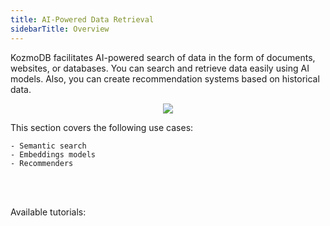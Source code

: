 ```yaml
---
title: AI-Powered Data Retrieval
sidebarTitle: Overview
---
```


KozmoDB facilitates AI-powered search of data in the form of documents, websites, or databases. You can search and retrieve data easily using AI models. Also, you can create recommendation systems based on historical data.

<p align="center">
  <img src="/assets/use_cases/aipowered_data_retrieval.jpg" />
</p>

This section covers the following use cases:
    
    - Semantic search
    - Embeddings models
    - Recommenders

<br></br>

<Tip>
Available tutorials:

<CardGroup cols={4}>
    <Card title="Embeddings models" icon="link" href="/use-cases/ai-powered_data_retrieval/embedding-model"></Card>
    <Card title="Recommenders" icon="link" href="/use-cases/ai-powered_data_retrieval/recommenders"></Card>
</CardGroup>

</Tip>
